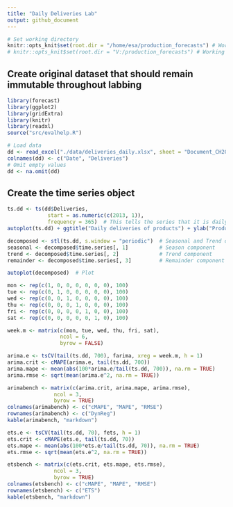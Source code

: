 ```yaml
---
title: "Daily Deliveries Lab"
output: github_document
---
```


```r
# Set working directory
knitr::opts_knit$set(root.dir = "/home/esa/production_forecasts") # Working on Ubuntu
# knitr::opts_knit$set(root.dir = "V:/production_forecasts") # Working home
```

## Create original dataset that should remain immutable throughout labbing
```r
library(forecast)
library(ggplot2)
library(gridExtra)
library(knitr)
library(readxl)
source("src/evalhelp.R")

# Load data
dd <- read_excel("./data/deliveries_daily.xlsx", sheet = "Document_CH207")
colnames(dd) <- c("Date", "Deliveries")
# Omit empty values
dd <- na.omit(dd)
```

## Create the time series object
```r
ts.dd <- ts(dd$Deliveries, 
             start = as.numeric(c(2013, 1)), 
             frequency = 365)  # This tells the series that it is daily data
autoplot(ts.dd) + ggtitle("Daily deliveries of products") + ylab("Product deliveries")

```
```r
decomposed <- stl(ts.dd, s.window = "periodic")  # Seasonal and Trend decomposition using LOESS
seasonal <- decomposed$time.series[, 1]          # Season component
trend <- decomposed$time.series[, 2]             # Trend component
remainder <- decomposed$time.series[, 3]         # Remainder component

autoplot(decomposed)  # Plot
```


```r
mon <- rep(c(1, 0, 0, 0, 0, 0, 0), 100)
tue <- rep(c(0, 1, 0, 0, 0, 0, 0), 100)
wed <- rep(c(0, 0, 1, 0, 0, 0, 0), 100)
thu <- rep(c(0, 0, 0, 1, 0, 0, 0), 100)
fri <- rep(c(0, 0, 0, 0, 1, 0, 0), 100)
sat <- rep(c(0, 0, 0, 0, 0, 1, 0), 100)

week.m <- matrix(c(mon, tue, wed, thu, fri, sat),
                 ncol = 6,
                 byrow = FALSE)

arima.e <- tsCV(tail(ts.dd, 700), farima, xreg = week.m, h = 1)
arima.crit <- cMAPE(arima.e, tail(ts.dd, 700))
arima.mape <- mean(abs(100*arima.e/tail(ts.dd, 700)), na.rm = TRUE)
arima.rmse <- sqrt(mean(arima.e^2, na.rm = TRUE))

arimabench <- matrix(c(arima.crit, arima.mape, arima.rmse),
               ncol = 3,
               byrow = TRUE)
colnames(arimabench) <- c("cMAPE", "MAPE", "RMSE")
rownames(arimabench) <- c("DynReg")
kable(arimabench, "markdown")
```
```r
ets.e <- tsCV(tail(ts.dd, 70), fets, h = 1)
ets.crit <- cMAPE(ets.e, tail(ts.dd, 70))
ets.mape <- mean(abs(100*ets.e/tail(ts.dd, 70)), na.rm = TRUE)
ets.rmse <- sqrt(mean(ets.e^2, na.rm = TRUE))

etsbench <- matrix(c(ets.crit, ets.mape, ets.rmse),
               ncol = 3,
               byrow = TRUE)
colnames(etsbench) <- c("cMAPE", "MAPE", "RMSE")
rownames(etsbench) <- c("ETS")
kable(etsbench, "markdown")
```
